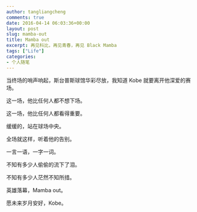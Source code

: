 ```yaml
---
author: tangliangcheng
comments: true
date: 2016-04-14 06:03:36+00:00
layout: post
slug: mamba-out
title: Mamba out
excerpt: 再见科比，再见青春，再见 Black Mamba
tags: ["Life"]
categories:
- 个人随笔
---
```



当终场的哨声响起，斯台普斯球馆华彩尽放，我知道 Kobe 就要离开他深爱的赛场。

这一场，他比任何人都不想下场。

这一场，他比任何人都看得重要。

缓缓的，站在球场中央。

全场就这样，听着他的告别。

一言一语，一字一词。

不知有多少人偷偷的流下了泪。

不知有多少人茫然不知所措。

英雄落幕，Mamba out。

愿未来岁月安好，Kobe。
